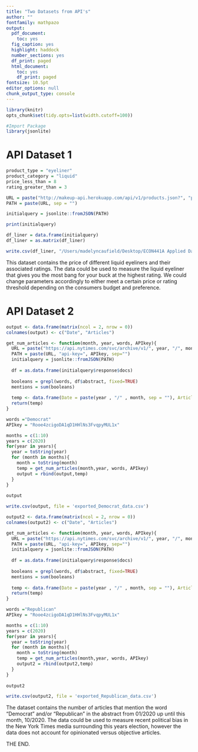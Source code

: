 ```yaml
---
title: "Two Datasets from API's"
author: ""
fontfamily: mathpazo
output:
  pdf_document:
    toc: yes
  fig_caption: yes
  highlight: haddock
  number_sections: yes
  df_print: paged
  html_document:
    toc: yes
    df_print: paged
fontsize: 10.5pt
editor_options: null
chunk_output_type: console
--- 
```

```r
library(knitr)
opts_chunk$set(tidy.opts=list(width.cutoff=100))
```

```r
#Import Package
library(jsonlite)
```

# API Dataset 1
```r
product_type = "eyeliner"
product_category = "liquid"
price_less_than = 8
rating_greater_than = 3

URL = paste("http://makeup-api.herokuapp.com/api/v1/products.json?", "product_type=", product_type, "&", "product_category=", product_category, "&", "price_less_than=", price_less_than, "&", "rating_greater_than=", rating_greater_than, sep = "")
PATH = paste(URL, sep = "")

initialquery = jsonlite::fromJSON(PATH)

print(initialquery)

df_liner = data.frame(initialquery)
df_liner = as.matrix(df_liner)

write.csv(df_liner, "/Users/madelyncaufield/Desktop/ECON441A Applied Data Management for Economists\\MyMakeupbrandData.csv", row.names = FALSE)
```
This dataset contains the price of different liquid eyeliners and their associated ratings. The data could be used to measure the liquid eyeliner that gives you the most bang for your buck at the highest rating. We could change parameters accordingly to either meet a certain price or rating threshold depending on the consumers budget and preference. 

# API Dataset 2
```r
output <- data.frame(matrix(ncol = 2, nrow = 0))
colnames(output) <- c("Date", "Articles")

get_num_articles <- function(month, year, words, APIkey){
  URL = paste("https://api.nytimes.com/svc/archive/v1/", year, "/", month,".json?", sep = "")
  PATH = paste(URL, "api-key=", APIkey, sep="")
  initialquery = jsonlite::fromJSON(PATH)
  
  df = as.data.frame(initialquery$response$docs)
  
  booleans = grepl(words, df$abstract, fixed=TRUE)
  mentions = sum(booleans)
  
  temp <- data.frame(Date = paste(year , "/" , month, sep = ""), Articles =  mentions)
  return(temp)
}

words ="Democrat"
APIkey = "Rooe4zcigoDA1qD1HHlNs3FvqpyMUL1x"

months = c(1:10) 
years = c(2020)
for(year in years){
  year = toString(year)
  for (month in months){
    month = toString(month)
    temp = get_num_articles(month,year, words, APIkey)
    output = rbind(output,temp)
  }
}
  
output

write.csv(output, file = 'exported_Democrat_data.csv')
```

```r
output2 <- data.frame(matrix(ncol = 2, nrow = 0))
colnames(output2) <- c("Date", "Articles")

get_num_articles <- function(month, year, words, APIkey){
  URL = paste("https://api.nytimes.com/svc/archive/v1/", year, "/", month,".json?", sep = "")
  PATH = paste(URL, "api-key=", APIkey, sep="")
  initialquery = jsonlite::fromJSON(PATH)
  
  df = as.data.frame(initialquery$response$docs)
  
  booleans = grepl(words, df$abstract, fixed=TRUE)
  mentions = sum(booleans)
  
  temp <- data.frame(Date = paste(year , "/" , month, sep = ""), Articles =  mentions)
  return(temp)
}

words ="Republican"
APIkey = "Rooe4zcigoDA1qD1HHlNs3FvqpyMUL1x"

months = c(1:10) 
years = c(2020)
for(year in years){
  year = toString(year)
  for (month in months){
    month = toString(month)
    temp = get_num_articles(month,year, words, APIkey)
    output2 = rbind(output2,temp)
  }
}
  
output2

write.csv(output2, file = 'exported_Republican_data.csv')
```
The dataset contains the number of articles that mention the word "Democrat" and/or "Republican" in the abstract from 01/2020 up until this month, 10/2020. The data could be used to measure recent political bias in the New York Times media surrounding this years election, however the data does not account for opinionated versus objective articles. 

THE END. 
